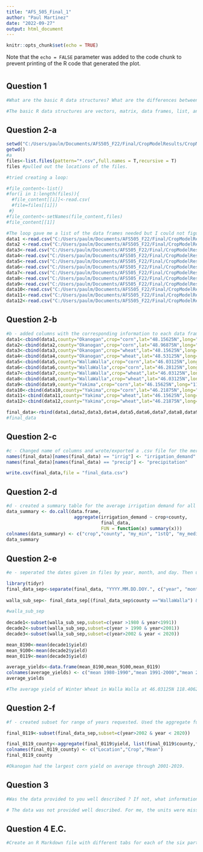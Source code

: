 ---
title: "AFS_505_Final_1"
author: "Paul Martinez"
date: "2022-09-27"
output: html_document
---

```{r setup, include=FALSE}
knitr::opts_chunk$set(echo = TRUE)
```


Note that the `echo = FALSE` parameter was added to the code chunk to prevent printing of the R code that generated the plot.

# {.tabset}
## Question 1
``` {r question 1}
#What are the basic R data structures? What are the differences between them? In what context would you use one versus the other? 

#The basic R data structures are vectors, matrix, data frames, list, and factors.  I think of vectors as a string of single values or characters.Matrices are vectors with rows and columns (dimensions), and they need to be the same data type. A list is a type of data that is composed of an array of various data structures.The data type of the elements in the list do not have to be the same. Data frames,are composed of list that have the same length. Unlike matrices, the data type in data frames does not have to be the same. Lastly, factors are similar to character data type but have levels. This means that the inputs in factors cannot be outside the determined levels. 

``` 

## Question 2-a

```{r Question 2}
setwd("C:/Users/paulm/Documents/AFS505_F22/Final/CropModelResults/CropModelResults")
getwd()
#a
files<-list.files(pattern="*.csv",full.names = T,recursive = T)
files #pulled out the locations of the files.

#tried creating a loop: 

#file_content<-list()
#for(i in 1:length(files)){
  #file_content[[i]]<-read.csv(
  #file=files[[i]])
 #}
#file_content<-setNames(file_content,files)
#file_content[[1]]

#The loop gave me a list of the data frames needed but I could not figure out how to use the list of data frames that I got from my loop for the other tasks such as merging, adding columns, etc. Therefore,I just did it the long way. :} 
data1 <-read.csv("C:/Users/paulm/Documents/AFS505_F22/Final/CropModelResults/CropModelResults/Okanogan/Corn_grain/48.15625N119.71875W/seasonal_result.csv")
data2 <-read.csv("C:/Users/paulm/Documents/AFS505_F22/Final/CropModelResults/CropModelResults/Okanogan/Corn_grain/48.96875N119.65625W/seasonal_result.csv" )
data3<-read.csv("C:/Users/paulm/Documents/AFS505_F22/Final/CropModelResults/CropModelResults/Okanogan/Winter_Wheat/48.15625N119.71875W/seasonal_result.csv")
data4<-read.csv("C:/Users/paulm/Documents/AFS505_F22/Final/CropModelResults/CropModelResults/Okanogan/Winter_Wheat/48.53125N119.59375W/seasonal_result.csv")
data5<-read.csv("C:/Users/paulm/Documents/AFS505_F22/Final/CropModelResults/CropModelResults/WallaWalla/Corn_grain/46.03125N118.21875W/seasonal_result.csv")
data6<-read.csv("C:/Users/paulm/Documents/AFS505_F22/Final/CropModelResults/CropModelResults/WallaWalla/Corn_grain/46.28125N118.65625W/seasonal_result.csv" )
data7<-read.csv("C:/Users/paulm/Documents/AFS505_F22/Final/CropModelResults/CropModelResults/WallaWalla/Winter_Wheat/46.03125N118.21875W/seasonal_result.csv")
data8<-read.csv("C:/Users/paulm/Documents/AFS505_F22/Final/CropModelResults/CropModelResults/WallaWalla/Winter_Wheat/46.03125N118.40625W/seasonal_result.csv")
data9<-read.csv("C:/Users/paulm/Documents/AFS505_F22/Final/CropModelResults/CropModelResults/Yakima/Corn_grain/46.15625N119.96875W/seasonal_result.csv")
data10<-read.csv("C:/Users/paulm/Documents/AFS505_F22/Final/CropModelResults/CropModelResults/Yakima/Corn_grain/46.21875N119.34375W/seasonal_result.csv")
data11<-read.csv("C:/Users/paulm/Documents/AFS505_F22/Final/CropModelResults/CropModelResults/Yakima/Winter_Wheat/46.15625N119.34375W/seasonal_result.csv")
data12<-read.csv("C:/Users/paulm/Documents/AFS505_F22/Final/CropModelResults/CropModelResults/Yakima/Winter_Wheat/46.21875N119.34375W/seasonal_result.csv")
```
## Question 2-b

```{r question 2 part b}
#b - added columns with the corresponding information to each data frame.Also, combined individual data frames into one.
data1<-cbind(data1,county="Okanogan",crop="corn",lat="48.15625N",long="119.71875W")
data2<-cbind(data2,county="Okanogan",crop="corn",lat="48.96875N",long="119.65625W")
data3<-cbind(data3,county="Okanogan",crop="wheat",lat="48.15625N",long="119.71875W")
data4<-cbind(data4,county="Okanogan",crop="wheat",lat="48.53125N",long="119.59375W")
data5<-cbind(data5,county="WallaWalla",crop="corn",lat="46.03125N",long="118.21875W")
data6<-cbind(data6,county="WallaWalla",crop="corn",lat="46.28125N",long="118.65625W")
data7<-cbind(data7,county="WallaWalla",crop="wheat",lat="46.03125N",long="118.21875W")
data8<-cbind(data8,county="WallaWalla",crop="wheat",lat="46.03125N",long="118.40625W")
data9<-cbind(data9,county="Yakima",crop="corn",lat="46.15625N",long="119.96875W")
data10<-cbind(data10,county="Yakima",crop="corn",lat="46.21875N",long="119.34375W")
data11<-cbind(data11,county="Yakima",crop="wheat",lat="46.15625N",long="119.34375W")
data12<-cbind(data12,county="Yakima",crop="wheat",lat="46.21875N",long="119.34375W")

final_data<-rbind(data1,data2,data3,data4,data5,data6,data7,data8,data9,data11,data12)
#final_data

```
## Question 2-c

```{r question2 part c}
#c - Changed name of columns and wrote/exported a .csv file for the merged data frame. 
names(final_data)[names(final_data) == "irrig"] <- "irrigation_demand"
names(final_data)[names(final_data) == "precip"] <- "precipitation"

write.csv(final_data,file = "final_data.csv")

```

## Question 2-d

```{r question 2 part d}
#d - created a summary table for the average irrigation demand for all crops and counties using the do.call and aggregate fucntions. Lastly I changed the columns. 
data_summary <- do.call(data.frame, 
                         aggregate(irrigation_demand ~ crop+county,
                                   final_data,
                                   FUN = function(x) summary(x)))
colnames(data_summary) <- c("crop","county", "my_min", "1stQ", "my_median", "my_mean","3rdQ","my_max")
data_summary   
```
## Question 2-e

```{r Question 2 part e}
#e - seperated the dates given in files by year, month, and day. Then used that data new data frame and created another one for Walla, wheat, and requested latitude and longitude. Used that data frame (wall_sub_sep) to created subsets for the grouped years. Calculated the average yields in the grouped years. Lastly, I created a table to read a little easier. 

library(tidyr)
final_data_sep<-separate(final_data, "YYYY.MM.DD.DOY.", c("year", "month", "day"), sep = "-")
                         
walla_sub_sep<- final_data_sep[(final_data_sep$county =="WallaWalla") & (final_data_sep$crop =="wheat") & (final_data_sep$lat=="46.03125N")&(final_data_sep$long=="118.40625W"),]

#walla_sub_sep
                               
decade1<-subset(walla_sub_sep,subset=c(year >1980 & year<1991))
decade2<-subset(walla_sub_sep,subset=c(year > 1990 & year<2001))
decade3<-subset(walla_sub_sep,subset=c(year>2002 & year < 2020))

mean_8190<-mean(decade1$yield)
mean_9100<-mean(decade2$yield)
mean_0119<-mean(decade3$yield)

average_yields<-data.frame(mean_8190,mean_9100,mean_0119)
colnames(average_yields) <- c("mean 1980-1990","mean 1991-2000","mean 2001-2019")
average_yields

#The average yield of Winter Wheat in Walla Walla at 46.03125N 118.40625W for the year ranges (1981-1990), (1991-2000), and (2001-2019) were repectively 8189.245 , 8471.867, 8382.243, respectively (not sure what units...)
```
## Question 2-f

```{r Question 2 part f}
#f - created subset for range of years requested. Used the aggregate function to calculate the mean yield for county and crop in the newly created subset. Lastly, created a table and adapted the column names. 

final_0119<-subset(final_data_sep,subset=c(year>2002 & year < 2020))

final_0119_county<-aggregate(final_0119$yield, list(final_0119$county,final_0119$crop), FUN=mean)
colnames(final_0119_county) <- c("Location","Crop","Mean")
final_0119_county

#Okanogan had the largest corn yield on average through 2001-2019.

```
## Question 3

```{r Question 3}
#Was the data provided to you well described ? If not, what information was missing?Comment on what kind of metadata (description about the data) should be included as best practice while sharing datasets?

# The data was not provided well described. For me, the units were missing for some of the data (yields, precipitation, irrigation demand). Also, I would like to get an abstract for the data for better analysis. Experimental design details are important while sharing/collaborating. Lastly, the files could have been label better and organized differently for easier access. 

```
## Question 4 E.C.

```{r Question 4 Extra Credit}
#Create an R Markdown file with different tabs for each of the six parts of question 2. In a seventh tab add the Github link which has your R script/ R markdown file and the csv file generated from 2 (c).
```


